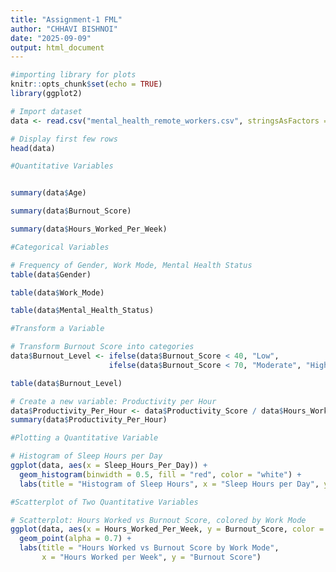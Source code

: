 ---
title: "Assignment-1 FML"
author: "CHHAVI BISHNOI"
date: "2025-09-09"
output: html_document
---


```{r}
#importing library for plots
knitr::opts_chunk$set(echo = TRUE)
library(ggplot2)   

```


```{r}
# Import dataset  
data <- read.csv("mental_health_remote_workers.csv", stringsAsFactors = TRUE)

# Display first few rows
head(data)

```



```{r}
#Quantitative Variables


summary(data$Age)

summary(data$Burnout_Score)

summary(data$Hours_Worked_Per_Week)

```


```{r}
#Categorical Variables

# Frequency of Gender, Work Mode, Mental Health Status
table(data$Gender)

table(data$Work_Mode)

table(data$Mental_Health_Status)

```

```{r}
#Transform a Variable

# Transform Burnout Score into categories
data$Burnout_Level <- ifelse(data$Burnout_Score < 40, "Low",
                      ifelse(data$Burnout_Score < 70, "Moderate", "High"))

table(data$Burnout_Level)

# Create a new variable: Productivity per Hour
data$Productivity_Per_Hour <- data$Productivity_Score / data$Hours_Worked_Per_Week
summary(data$Productivity_Per_Hour)

```


```{r}
#Plotting a Quantitative Variable

# Histogram of Sleep Hours per Day
ggplot(data, aes(x = Sleep_Hours_Per_Day)) +
  geom_histogram(binwidth = 0.5, fill = "red", color = "white") +
  labs(title = "Histogram of Sleep Hours", x = "Sleep Hours per Day", y = "Count")


```


```{r}
#Scatterplot of Two Quantitative Variables

# Scatterplot: Hours Worked vs Burnout Score, colored by Work Mode
ggplot(data, aes(x = Hours_Worked_Per_Week, y = Burnout_Score, color = Work_Mode)) +
  geom_point(alpha = 0.7) +
  labs(title = "Hours Worked vs Burnout Score by Work Mode",
       x = "Hours Worked per Week", y = "Burnout Score")

```




